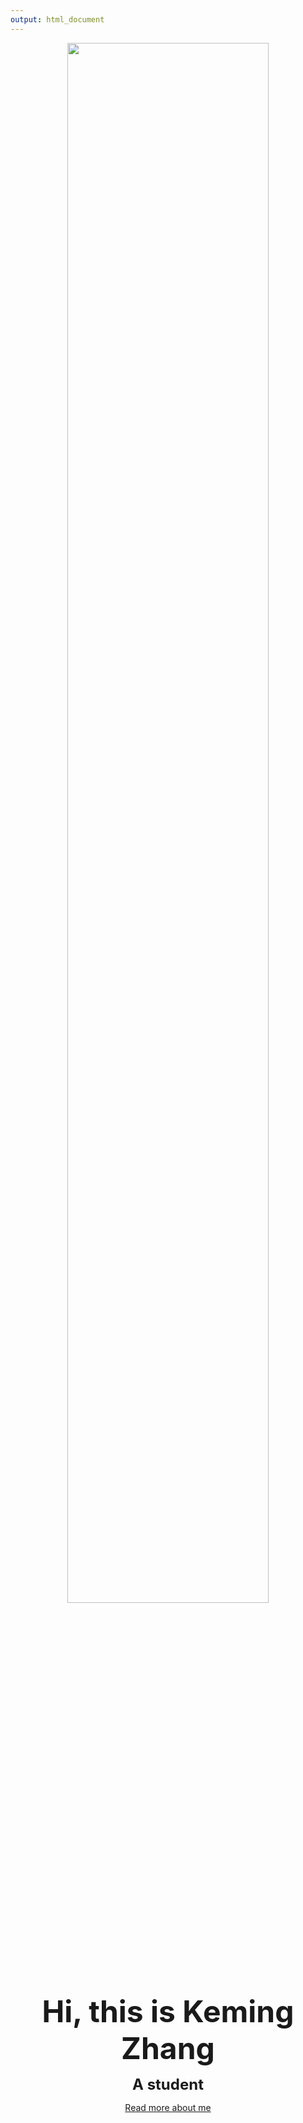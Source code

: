 ```yaml
---
output: html_document
---
```

<center><img src="picture/baseball.jpeg" style="width:80%"></center>

<font size='7'><b><center>Hi, this is Keming Zhang</center></b></font>

<font size='5'><b><center>A student</center></b></font>

<center>[Read more about me](resume.html)</center>
